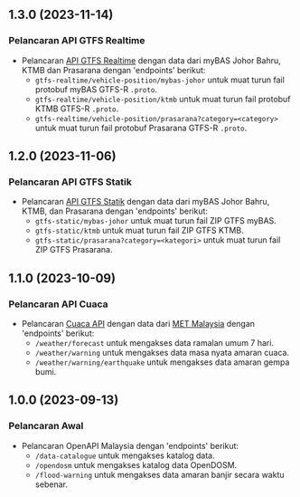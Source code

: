## 1.3.0 (2023-11-14)

### Pelancaran API GTFS Realtime

- Pelancaran [API GTFS Realtime](ms/realtime-api/gtfs-realtime) dengan data dari myBAS Johor Bahru, KTMB dan Prasarana dengan 'endpoints' berikut:
  - `gtfs-realtime/vehicle-position/mybas-johor` untuk muat turun fail protobuf myBAS GTFS-R `.proto`.
  - `gtfs-realtime/vehicle-position/ktmb` untuk muat turun fail protobuf KTMB GTFS-R `.proto`.
  - `gtfs-realtime/vehicle-position/prasarana?category=<category>` untuk muat turun fail protobuf Prasarana GTFS-R `.proto`.

## 1.2.0 (2023-11-06)

### Pelancaran API GTFS Statik

- Pelancaran [API GTFS Statik](ms/realtime-api/gtfs-static) dengan data dari myBAS Johor Bahru, KTMB, dan Prasarana dengan 'endpoints' berikut:
  - `gtfs-static/mybas-johor` untuk muat turun fail ZIP GTFS myBAS.
  - `gtfs-static/ktmb` untuk muat turun fail ZIP GTFS KTMB.
  - `gtfs-static/prasarana?category=<kategori>` untuk muat turun fail ZIP GTFS Prasarana.

## 1.1.0 (2023-10-09)

### Pelancaran API Cuaca

- Pelancaran [Cuaca API](ms/realtime-api/weather) dengan data dari [MET Malaysia](https://www.met.gov.my/) dengan 'endpoints' berikut:
  - `/weather/forecast` untuk mengakses data ramalan umum 7 hari.
  - `/weather/warning` untuk mengakses data masa nyata amaran cuaca.
  - `/weather/warning/earthquake` untuk mengakses data amaran gempa bumi.

## 1.0.0 (2023-09-13)

### Pelancaran Awal

- Pelancaran OpenAPI Malaysia dengan 'endpoints' berikut:
  - `/data-catalogue` untuk mengakses katalog data.
  - `/opendosm` untuk mengakses katalog data OpenDOSM.
  - `/flood-warning` untuk mengakses data amaran banjir secara waktu sebenar.

[Belum Dikeluarkan]: #belum-dikeluarkan
[1.2.1]: #1.2.1---2023-11-13
